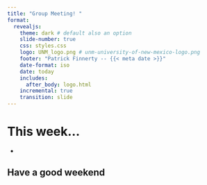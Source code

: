 ```yaml
---
title: "Group Meeting! "
format:
  revealjs:
    theme: dark # default also an option
    slide-number: true
    css: styles.css
    logo: UNM_logo.png # unm-university-of-new-mexico-logo.png
    footer: "Patrick Finnerty -- {{< meta date >}}"
    date-format: iso
    date: today
    includes:
      after_body: logo.html
    incremental: true
    transition: slide
---
```


# This week...

- 

## Have a good weekend